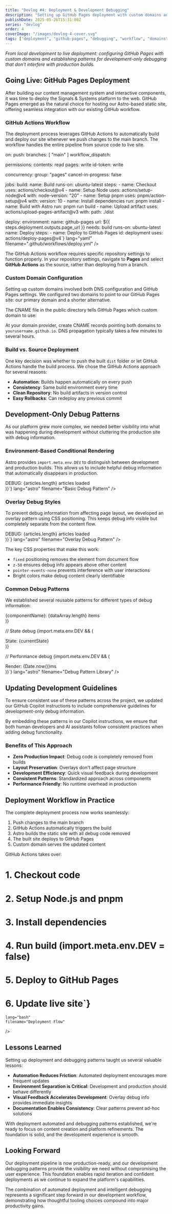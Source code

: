 ```yaml
---
title: "Devlog #4: Deployment & Development Debugging"
description: "Setting up GitHub Pages deployment with custom domains and implementing development-only debug patterns for better developer experience."
publishDate: 2025-05-26T15:31:00Z
series: "devlog"
order: 4
coverImage: "/images/devlog-4-cover.svg"
tags: ["deployment", "github-pages", "debugging", "workflow", "domains"]
---
```



<p class="lead">
  <em>From local development to live deployment: configuring GitHub Pages with custom domains and establishing patterns for development-only debugging that don't interfere with production builds.</em>
</p>

<h2 class="text-2xl font-bold mt-8 mb-4">Going Live: GitHub Pages Deployment</h2>

<p>
  After building our content management system and interactive components, it was time to deploy the Signals & Systems platform to the web. GitHub Pages emerged as the natural choice for hosting our Astro-based static site, offering seamless integration with our existing GitHub workflow.
</p>

<h3 class="text-xl font-semibold mt-6 mb-3">GitHub Actions Workflow</h3>

<p>
  The deployment process leverages GitHub Actions to automatically build and deploy our site whenever we push changes to the main branch. The workflow handles the entire pipeline from source code to live site.
</p>

<div class="my-6">
  <CodeBlock
    code={`name: Deploy to GitHub Pages

on:
  push:
    branches: [ "main" ]
  workflow_dispatch:

permissions:
  contents: read
  pages: write
  id-token: write

concurrency:
  group: "pages"
  cancel-in-progress: false

jobs:
  build:
    name: Build
    runs-on: ubuntu-latest
    steps:
      - name: Checkout
        uses: actions/checkout@v4
      - name: Setup Node
        uses: actions/setup-node@v4
        with:
          node-version: "20"
      - name: Setup pnpm
        uses: pnpm/action-setup@v4
        with:
          version: 10
      - name: Install dependencies
        run: pnpm install
      - name: Build with Astro
        run: pnpm run build
      - name: Upload artifact
        uses: actions/upload-pages-artifact@v3
        with:
          path: ./dist

  deploy:
    environment:
      name: github-pages
      url: \${{ steps.deployment.outputs.page_url }}
    needs: build
    runs-on: ubuntu-latest
    name: Deploy
    steps:
      - name: Deploy to GitHub Pages
        id: deployment
        uses: actions/deploy-pages@v4`}
    lang="yaml"
    filename=".github/workflows/deploy.yml"
  />
</div>

<CalloutBox type="info" title="Repository Configuration Required">
  <p>
    The GitHub Actions workflow requires specific repository settings to function properly. In your repository settings, navigate to <strong>Pages</strong> and select <strong>GitHub Actions</strong> as the source, rather than deploying from a branch.
  </p>
</CalloutBox>

<h3 class="text-xl font-semibold mt-6 mb-3">Custom Domain Configuration</h3>

<p>
  Setting up custom domains involved both DNS configuration and GitHub Pages settings. We configured two domains to point to our GitHub Pages site: our primary domain and a shorter alternative.
</p>

<div class="my-6">
  <CodeBlock
    code={`// astro.config.mjs - Site URL configuration
  site: 'https://signalsandsystems.jellwrites.com',
  integrations: [
    tailwind({
      applyBaseStyles: false,
    }),
    mdx(),
  ],
  markdown: {
    shikiConfig: {
      theme: 'github-light',
      wrap: true
    }
  }
});`}
    lang="javascript"
    filename="astro.config.mjs"
  />
</div>

<p>
  The CNAME file in the public directory tells GitHub Pages which custom domain to use:
</p>

<div class="my-6">
  <CodeBlock
    code={`signalsandsystems.jellwrites.com`}
    lang="text"
    filename="public/CNAME"
  />
</div>

<CalloutBox type="tip" title="DNS Setup">
  <p>
    At your domain provider, create CNAME records pointing both domains to <code>yourusername.github.io</code>. DNS propagation typically takes a few minutes to several hours.
  </p>
</CalloutBox>

<h3 class="text-xl font-semibold mt-6 mb-3">Build vs. Source Deployment</h3>

<p>
  One key decision was whether to push the built <code>dist</code> folder or let GitHub Actions handle the build process. We chose the GitHub Actions approach for several reasons:
</p>

<ul class="list-disc pl-6 mt-4 space-y-2">
  <li><strong>Automation</strong>: Builds happen automatically on every push</li>
  <li><strong>Consistency</strong>: Same build environment every time</li>
  <li><strong>Clean Repository</strong>: No build artifacts in version control</li>
  <li><strong>Easy Rollbacks</strong>: Can redeploy any previous commit</li>
</ul>

<h2 class="text-2xl font-bold mt-8 mb-4">Development-Only Debug Patterns</h2>

<p>
  As our platform grew more complex, we needed better visibility into what was happening during development without cluttering the production site with debug information.
</p>

<h3 class="text-xl font-semibold mt-6 mb-3">Environment-Based Conditional Rendering</h3>

<p>
  Astro provides <code>import.meta.env.DEV</code> to distinguish between development and production builds. This allows us to include helpful debug information that automatically disappears in production.
</p>

<div class="my-6">
  <CodeBlock
    code={`// Development-only debug information
{import.meta.env.DEV && (
  <div class="debug-info">
    DEBUG: {articles.length} articles loaded
  </div>
)}`}
    lang="astro"
    filename="Basic Debug Pattern"
  />
</div>

<h3 class="text-xl font-semibold mt-6 mb-3">Overlay Debug Styles</h3>

<p>
  To prevent debug information from affecting page layout, we developed an overlay pattern using CSS positioning. This keeps debug info visible but completely separate from the content flow.
</p>

<div class="my-6">
  <CodeBlock
    code={`// Non-intrusive debug overlay
{import.meta.env.DEV && (
  <div class="fixed top-4 right-4 bg-red-500 text-white px-2 py-1 text-xs rounded z-50 pointer-events-none">
    DEBUG: {articles.length} articles loaded
  </div>
)}`}
    lang="astro"
    filename="Overlay Debug Pattern"
  />
</div>

<p>
  The key CSS properties that make this work:
</p>

<ul class="list-disc pl-6 mt-4 space-y-2">
  <li><code>fixed</code> positioning removes the element from document flow</li>
  <li><code>z-50</code> ensures debug info appears above other content</li>
  <li><code>pointer-events-none</code> prevents interference with user interactions</li>
  <li>Bright colors make debug content clearly identifiable</li>
</ul>

<h3 class="text-xl font-semibold mt-6 mb-3">Common Debug Patterns</h3>

<p>
  We established several reusable patterns for different types of debug information:
</p>

<div class="my-6">
  <CodeBlock
    code={`// Data count debug
{import.meta.env.DEV && (
  <div class="fixed bottom-4 left-4 bg-blue-600 text-white px-2 py-1 text-xs rounded">
    {componentName}: {dataArray.length} items
  </div>
)}

// State debug
{import.meta.env.DEV && (
  <div class="absolute top-0 right-0 bg-yellow-500 text-black px-1 text-xs">
    State: {currentState}
  </div>
)}

// Performance debug
{import.meta.env.DEV && (
  <div class="fixed top-4 left-4 bg-green-600 text-white px-2 py-1 text-xs rounded font-mono">
    Render: {Date.now()}ms
  </div>
)}`}
    lang="astro"
    filename="Debug Pattern Library"
  />
</div>

<h2 class="text-2xl font-bold mt-8 mb-4">Updating Development Guidelines</h2>

<p>
  To ensure consistent use of these patterns across the project, we updated our GitHub Copilot instructions to include comprehensive guidelines for development-only debug information.
</p>

<CalloutBox type="info" title="Documentation as Code">
  <p>
    By embedding these patterns in our Copilot instructions, we ensure that both human developers and AI assistants follow consistent practices when adding debug functionality.
  </p>
</CalloutBox>

<h3 class="text-xl font-semibold mt-6 mb-3">Benefits of This Approach</h3>

<ul class="list-disc pl-6 mt-4 space-y-2">
  <li><strong>Zero Production Impact</strong>: Debug code is completely removed from builds</li>
  <li><strong>Layout Preservation</strong>: Overlays don't affect page structure</li>
  <li><strong>Development Efficiency</strong>: Quick visual feedback during development</li>
  <li><strong>Consistent Patterns</strong>: Standardized approach across components</li>
  <li><strong>Performance Friendly</strong>: No runtime overhead in production</li>
</ul>

<h2 class="text-2xl font-bold mt-8 mb-4">Deployment Workflow in Practice</h2>

<p>
  The complete deployment process now works seamlessly:
</p>

<ol class="list-decimal pl-6 mt-4 space-y-2">
  <li>Push changes to the main branch</li>
  <li>GitHub Actions automatically triggers the build</li>
  <li>Astro builds the static site with all debug code removed</li>
  <li>The built site deploys to GitHub Pages</li>
  <li>Custom domain serves the updated content</li>
</ol>

<div class="my-6">
  <CodeBlock
    code={`# Typical deployment command sequence
git add .
git commit -m "Add new article with debug overlays"
git push origin main

# GitHub Actions takes over:
# 1. Checkout code
# 2. Setup Node.js and pnpm
# 3. Install dependencies
# 4. Run build (import.meta.env.DEV = false)
# 5. Deploy to GitHub Pages
# 6. Update live site`}
    lang="bash"
    filename="Deployment Flow"
  />
</div>

<h2 class="text-2xl font-bold mt-8 mb-4">Lessons Learned</h2>

<p>
  Setting up deployment and debugging patterns taught us several valuable lessons:
</p>

<ul class="list-disc pl-6 mt-4 space-y-2">
  <li><strong>Automation Reduces Friction</strong>: Automated deployment encourages more frequent updates</li>
  <li><strong>Environment Separation is Critical</strong>: Development and production should behave differently</li>
  <li><strong>Visual Feedback Accelerates Development</strong>: Overlay debug info provides immediate insights</li>
  <li><strong>Documentation Enables Consistency</strong>: Clear patterns prevent ad-hoc solutions</li>
</ul>

<CalloutBox type="tip" title="Next Steps">
  <p>
    With deployment automated and debugging patterns established, we're ready to focus on content creation and platform refinements. The foundation is solid, and the development experience is smooth.
  </p>
</CalloutBox>

<h2 class="text-2xl font-bold mt-8 mb-4">Looking Forward</h2>

<p>
  Our deployment pipeline is now production-ready, and our development debugging patterns provide the visibility we need without compromising the user experience. This foundation enables rapid iteration and confident deployments as we continue to expand the platform's capabilities.
</p>

<p>
  The combination of automated deployment and intelligent debugging represents a significant step forward in our development workflow, demonstrating how thoughtful tooling choices compound into major productivity gains.
</p>
